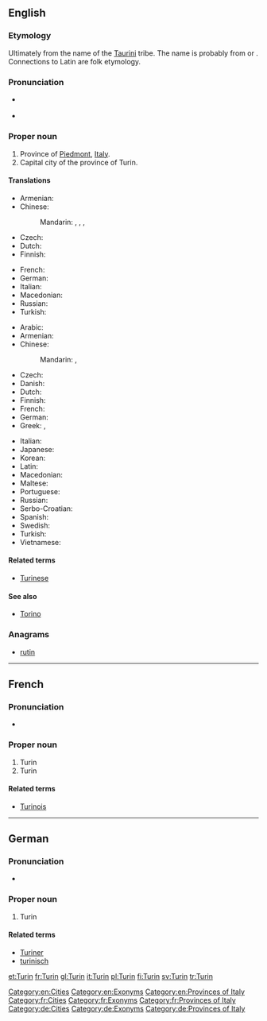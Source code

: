 {{also|Turín|tuřín}}

==English==
{{wikipedia|Turin}}

===Etymology===
Ultimately from the name of the [[w:Taurini|Taurini]] tribe. The name is probably from {{etyl|cel-pro|en}} {{m|cel-pro|*tur||water}} or {{m|cel-pro|*tauro||mountain}}. Connections to Latin {{m|la|taurus||bull}} are folk etymology.

===Pronunciation===
* {{a|UK}} {{IPA|/tjɜː(ɹ)ˈɪn/|lang=en}}
* {{rhymes|ɪn|lang=en}}

===Proper noun===
{{en-proper noun}}

# Province of [[Piedmont]], [[Italy]].
# Capital city of the province of Turin.

====Translations====
{{trans-top|province}}
* Armenian: {{t|hy|Թուրին}}
* Chinese:
*: Mandarin: {{t|cmn|托里諾}}, {{t|cmn|托里诺|tr=Tuōlǐnuò|sc=Hani}}, {{t|cmn|杜林|tr=Dùlín|sc=Hani}}, {{t+|cmn|都靈|tr=Dūlíng|sc=Hani}}
* Czech: {{t+|cs|Turín|m}}
* Dutch: {{t+|nl|Turijn}}
* Finnish: {{t+|fi|Torino}}
{{trans-mid}}
* French: {{t+|fr|Turin}}
* German: {{t|de|Turin}}
* Italian: {{t+|it|Torino}}
* Macedonian: {{t|mk|Торино|n|tr=Toríno}}
* Russian: {{t+|ru|Тури́н}}
* Turkish: {{t+|tr|Torino}}
{{trans-bottom}}

{{trans-top|city}}
* Arabic: {{t|ar|تُورِينُو|m|tr=turīnū}}
* Armenian: {{t|hy|Թուրին}}
* Chinese:
*: Mandarin: {{t|cmn|杜林|tr=Dùlín|sc=Hani}}, {{t+|cmn|都靈|tr=Dūlíng|sc=Hani}}
* Czech: {{t+|cs|Turín|m}}
* Danish: {{t|da|Torino|c}}
* Dutch: {{t+|nl|Turijn}}
* Finnish: {{t+|fi|Torino}}
* French: {{t+|fr|Turin|f}}
* German: {{t|de|Turin|n}}
* Greek: {{t+|el|Τορίνο|n|sc=Grek}}, {{t|el|Τουρίνο|n|sc=Grek}}
{{trans-mid}}
* Italian: {{t+|it|Torino|f}}
* Japanese: {{t|ja|トリノ|tr=Torino}}
* Korean: {{t|ko|토리노|tr=Torino|sc=Kore}}
* Latin: {{t|la|Augusta Taurinorum|f}}
* Macedonian: {{t|mk|Торино|n|tr=Toríno}}
* Maltese: {{t|mt|Turin}}
* Portuguese: {{t|pt|Turim|f}}
* Russian: {{t+|ru|Тури́н|m}}
* Serbo-Croatian: {{t|sh|Torino}}
* Spanish: {{t+|es|Turín|m}}
* Swedish: {{t+|sv|Turin}}
* Turkish: {{t+|tr|Torino}}
* Vietnamese: {{t|vi|Torino}}
{{trans-bottom}}

====Related terms====
* [[Turinese]]

====See also====
* [[Torino]]

===Anagrams===
* [[rutin#English|rutin]]

[[Category:en:Cities]]
[[Category:en:Exonyms]]
[[Category:en:Provinces of Italy]]

----

==French==
{{wikipedia|Turin|lang=fr}}

===Pronunciation===
* {{IPA|/tyʁɛ̃/|lang=fr}}

===Proper noun===
{{fr-proper noun}}

# Turin {{gloss|province}}
# Turin {{gloss|city}}

====Related terms====
* [[Turinois]]

[[Category:fr:Cities]]
[[Category:fr:Exonyms]]
[[Category:fr:Provinces of Italy]]

----

==German==

===Pronunciation===
* {{IPA|/tuˈriːn/|lang=de}}

===Proper noun===
{{head|de|proper noun}}

# Turin

====Related terms====
* [[Turiner]]
* [[turinisch]]

[[Category:de:Cities]]
[[Category:de:Exonyms]]
[[Category:de:Provinces of Italy]]

[[et:Turin]]
[[fr:Turin]]
[[gl:Turin]]
[[it:Turin]]
[[pl:Turin]]
[[fi:Turin]]
[[sv:Turin]]
[[tr:Turin]]